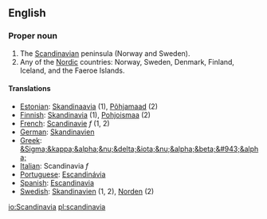 ==English==

===Proper noun===

#The [[Scandinavian]] peninsula (Norway and Sweden).
#Any of the [[Nordic]] countries: Norway, Sweden, Denmark, Finland, Iceland, and the Faeroe Islands.

====Translations====
*[[Estonian]]: [[Skandinaavia]] (1), [[Põhjamaad]] (2)
*[[Finnish]]: [[Skandinavia]] (1), [[Pohjoismaa]] (2)
*[[French]]: [[Scandinavie]] ''f'' (1, 2)
*[[German]]: [[Skandinavien]]
*[[Greek]]: [[&Sigma;&kappa;&alpha;&nu;&delta;&iota;&nu;&alpha;&beta;&#943;&alpha;]]
*[[Italian]]: Scandinavia ''f''
*[[Portuguese]]: [[Escandinávia]]
*[[Spanish]]: [[Escandinavia]]
*[[Swedish]]: [[Skandinavien]] (1, 2), [[Norden]] (2)

[[io:Scandinavia]]
[[pl:scandinavia]]